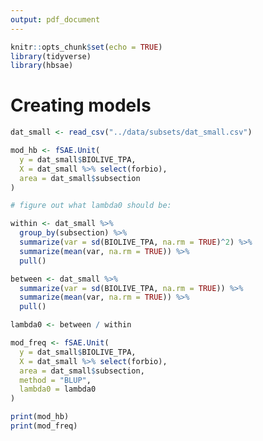 ```yaml
---
output: pdf_document
---
```


```r
knitr::opts_chunk$set(echo = TRUE)
library(tidyverse)
library(hbsae)
```

# Creating models

```r
dat_small <- read_csv("../data/subsets/dat_small.csv")

mod_hb <- fSAE.Unit(
  y = dat_small$BIOLIVE_TPA,
  X = dat_small %>% select(forbio),
  area = dat_small$subsection
)

# figure out what lambda0 should be:

within <- dat_small %>%
  group_by(subsection) %>%
  summarize(var = sd(BIOLIVE_TPA, na.rm = TRUE)^2) %>%
  summarize(mean(var, na.rm = TRUE)) %>%
  pull()

between <- dat_small %>%
  summarize(var = sd(BIOLIVE_TPA, na.rm = TRUE)) %>%
  summarize(mean(var, na.rm = TRUE)) %>%
  pull()

lambda0 <- between / within

mod_freq <- fSAE.Unit(
  y = dat_small$BIOLIVE_TPA,
  X = dat_small %>% select(forbio),
  area = dat_small$subsection,
  method = "BLUP",
  lambda0 = lambda0 
)

print(mod_hb)
print(mod_freq)
```

